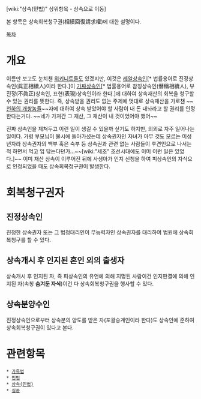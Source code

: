 [wiki:"상속(민법)" 상위항목 - 상속으로 이동]

본 항목은 상속회복청구권(相續回復請求權)에 대한 설명이다.

[[목차]]

= 개요 =
이름만 보고도 눈치챈 [[위키니트]]들도 있겠지만, 이것은 [[레알]]상속인[* 법률용어로 진정상속인(眞正相續人)이라 한다.]이 [[가짜]]상속인[* 법률용어로 참칭상속인(僭稱相續人), 부진정(不眞正)상속인, 표현(表現)상속인이라 한다.]에 대하여 상속재산의 회복을 청구할 수 있는 권리를 뜻한다. 즉, 상속받을 권리도 없는 주제에 멋대로 상속재산을 가로챈 ~~[[천하의 개쌍놈들]]~~자에 대하여 상속 받았어야 할 사람이 내 돈 내놔라고 할 권리를 인정한다는거다. ~~네가 가져간 그 재산, 그 재산이 내 것이었어야 했어~~ 

진짜 상속인을 제쳐두고 이런 일이 생길 수 있을까 싶기도 하지만, 의외로 자주 일어나는 일이다. 가령 부모님이 불시에 돌아가셨는데 상속권자인 자녀가 아무 것도 모르는 미성년자라 상속권자의 백부 혹은 숙부 등 상속권과 관련 없는 사람들이 후견인으로 나서는 척 하면서 먹고 입 닦는다던가...~~[wiki:"세조" 조선시대에도 이미 이런 일은 있었다.]~~ 이미 재산 상속이 이루어진 뒤에 사생아가 인지 신청을 하여 피상속인의 자식으로 인정되었을 때도 상속회복청구권이 발생한다.

= 회복청구권자 =
== 진정상속인 ==
진정한 상속권자 또는 그 법정대리인이 무능력자인 상속권자를 대리하여 법원에 상속회복청구를 할 수 있다.

== 상속개시 후 인지된 혼인 외의 출생자 ==
상속개시 후 인지된 자, 즉 피상속인의 유언에 의해 지명된 사람이건 인지판결에 의해 인지된 자(속칭 '''숨겨둔 자식''')이건 다 상속회복청구권을 행사할 수 있다.

== 상속분양수인 ==
진정상속인으로부터 상속분의 양도를 받은 자(포괄승계인이라 한다)도 상속인에 준하여 상속회복청구권이 있다고 본다.

= 관련항목 =
 * [[가족법]]
 * [[민법]]
 * [[상속(민법)]]
 * [[실종]]
